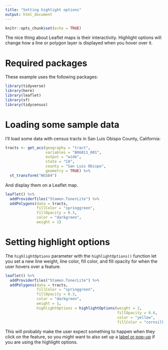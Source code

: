 ```yaml
---
title: "Setting highlight options"
output: html_document
---
```


```r
knitr::opts_chunk$set(echo = TRUE)
```

The nice thing about Leaflet maps is their interactivity.
Highlight options will change how a line or polygon layer 
is displayed when you hover over it.

# Required packages

These example uses the following packages:

```r
library(tidyverse)
library(here)
library(leaflet)
library(sf)
library(tidycensus)
```

# Loading some sample data

I'll load some data with census tracts in San Luis Obispo County, California:

```r
tracts <- get_acs(geography = "tract", 
                  variables = "B06011_001", 
                  output = "wide", 
                  state = "CA",
                  county = "San Luis Obispo",
                  geometry = TRUE) %>%
  st_transform("WGS84")
```

And display them on a Leaflet map.

```r
leaflet() %>%
  addProviderTiles("Stamen.TonerLite") %>%
  addPolygons(data = tracts,
              fillColor = "springgreen",
              fillOpacity = 0.3,
              color = "darkgreen",
              weight = 1)
```

# Setting highlight options

The `highlightOptions` parameter with the `highlightOptions()` function let
you set a new line weight, line color, fill color, and fill opacity for when 
the user hovers over a feature.

```r
leaflet() %>%
  addProviderTiles("Stamen.TonerLite") %>%
  addPolygons(data = tracts,
              fillColor = "springgreen",
              fillOpacity = 0.3,
              color = "darkgreen",
              weight = 1,
              highlightOptions = highlightOptions(weight = 2,
                                                  fillOpacity = 0.6,
                                                  color = "yellow",
                                                  fillColor = "cornsilk"))
```

This will probably make the user expect something to happen when they click on the feature, so you 
might want to also set up a [label or pop-up](https://c-voulgaris.github.io/VIS-2128-F22/a2-files/skill-leaflet-labels.html){target="_blank"}
if you are using the highlight options.